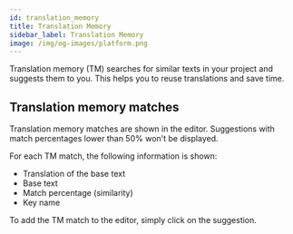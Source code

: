 ---
id: translation_memory
title: Translation Memory
sidebar_label: Translation Memory
image: /img/og-images/platform.png
---


Translation memory (TM) searches for similar texts in your project and suggests them to you. This helps you to reuse translations and save time.

## Translation memory matches

Translation memory matches are shown in the editor. Suggestions with match percentages lower than 50% won't be displayed.

For each TM match, the following information is shown:

- Translation of the base text
- Base text
- Match percentage (similarity)
- Key name

To add the TM match to the editor, simply click on the suggestion.

<ScreenshotWrapper
  src="/img/docs/platform/translation-memory.webp"
  alt="Translation memory"
/>
